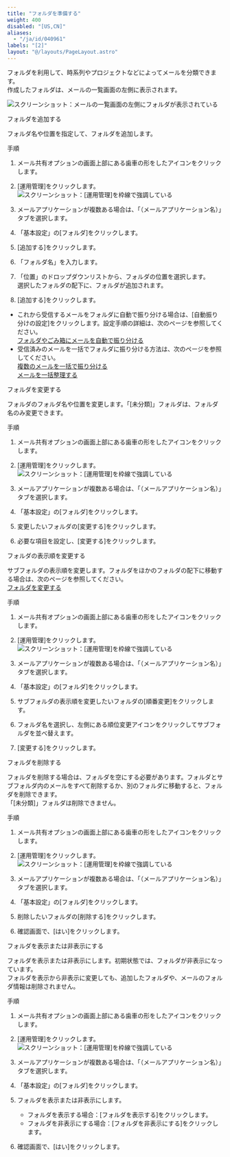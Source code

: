```yaml
---
title: "フォルダを準備する"
weight: 400
disabled: "[US,CN]"
aliases:
  - "/ja/id/040961"
labels: "[2]"
layout: "@/layouts/PageLayout.astro"
---
```




フォルダを利用して、時系列やプロジェクトなどによってメールを分類できます。  
作成したフォルダは、メールの一覧画面の左側に表示されます。

<Img src="/k/kintone/img-ja/m_set_folder_01.png" alt="スクリーンショット：メールの一覧画面の左側にフォルダが表示されている" />

<Heading id="m_list_categorize_m_set_folder_10">フォルダを追加する</Heading>

フォルダ名や位置を指定して、フォルダを追加します。

<Heading level={3} id="m_list_categorize_m_set_folder_1010">手順</Heading>

1. メール共有オプションの画面上部にある歯車の形をしたアイコンをクリックします。

1. [運用管理]をクリックします。
    <Img src="/k/kintone/img-ja/m_set_item_02.png" alt="スクリーンショット：[運用管理]を枠線で強調している" />

1. メールアプリケーションが複数ある場合は、「（メールアプリケーション名）」タブを選択します。

1. 「基本設定」の[フォルダ]をクリックします。

1. [追加する]をクリックします。

1. 「フォルダ名」を入力します。

1. 「位置」のドロップダウンリストから、フォルダの位置を選択します。  
選択したフォルダの配下に、フォルダが追加されます。

1. [追加する]をクリックします。

<Note>

* これから受信するメールをフォルダに自動で振り分ける場合は、[自動振り分けの設定]をクリックします。設定手順の詳細は、次のページを参照してください。  
  [フォルダやごみ箱にメールを自動で振り分ける](/k/ja/id/040963.html)
* 受信済みのメールを一括でフォルダに振り分ける方法は、次のページを参照してください。  
  [複数のメールを一括で振り分ける](/k/ja/id/040962.html#m_list_categorize_m_folder_20)  
  [メールを一括整理する](/k/ja/id/040989.html)

</Note>

<Heading id="m_list_categorize_m_set_folder_20">フォルダを変更する</Heading>

フォルダのフォルダ名や位置を変更します。「[未分類]」フォルダは、フォルダ名のみ変更できます。

<Heading level={3} id="m_list_categorize_m_set_folder_2010">手順</Heading>

1. メール共有オプションの画面上部にある歯車の形をしたアイコンをクリックします。

1. [運用管理]をクリックします。
    <Img src="/k/kintone/img-ja/m_set_item_02.png" alt="スクリーンショット：[運用管理]を枠線で強調している" />

1. メールアプリケーションが複数ある場合は、「（メールアプリケーション名）」タブを選択します。

1. 「基本設定」の[フォルダ]をクリックします。

1. 変更したいフォルダの[変更する]をクリックします。

1. 必要な項目を設定し、[変更する]をクリックします。

<Heading id="m_list_categorize_m_set_folder_30">フォルダの表示順を変更する</Heading>

サブフォルダの表示順を変更します。フォルダをほかのフォルダの配下に移動する場合は、次のページを参照してください。  
[フォルダを変更する](#m_list_categorize_m_set_folder_20)

<Heading level={3} id="m_list_categorize_m_set_folder_3010">手順</Heading>

1. メール共有オプションの画面上部にある歯車の形をしたアイコンをクリックします。

1. [運用管理]をクリックします。
    <Img src="/k/kintone/img-ja/m_set_item_02.png" alt="スクリーンショット：[運用管理]を枠線で強調している" />

1. メールアプリケーションが複数ある場合は、「（メールアプリケーション名）」タブを選択します。

1. 「基本設定」の[フォルダ]をクリックします。

1. サブフォルダの表示順を変更したいフォルダの[順番変更]をクリックします。

1. フォルダ名を選択し、左側にある順位変更アイコンをクリックしてサブフォルダを並べ替えます。

1. [変更する]をクリックします。

<Heading id="m_list_categorize_m_set_folder_40">フォルダを削除する</Heading>

フォルダを削除する場合は、フォルダを空にする必要があります。フォルダとサブフォルダ内のメールをすべて削除するか、別のフォルダに移動すると、フォルダを削除できます。  
「[未分類]」フォルダは削除できません。

<Heading level={3} id="m_list_categorize_m_set_folder_4010">手順</Heading>

1. メール共有オプションの画面上部にある歯車の形をしたアイコンをクリックします。

1. [運用管理]をクリックします。
    <Img src="/k/kintone/img-ja/m_set_item_02.png" alt="スクリーンショット：[運用管理]を枠線で強調している" />

1. メールアプリケーションが複数ある場合は、「（メールアプリケーション名）」タブを選択します。

1. 「基本設定」の[フォルダ]をクリックします。

1. 削除したいフォルダの[削除する]をクリックします。

1. 確認画面で、[はい]をクリックします。

<Heading id="m_list_categorize_m_set_folder_50">フォルダを表示または非表示にする</Heading>

フォルダを表示または非表示にします。初期状態では、フォルダが非表示になっています。  
フォルダを表示から非表示に変更しても、追加したフォルダや、メールのフォルダ情報は削除されません。

<Heading level={3} id="m_list_categorize_m_set_folder_5010">手順</Heading>

1. メール共有オプションの画面上部にある歯車の形をしたアイコンをクリックします。

1. [運用管理]をクリックします。
    <Img src="/k/kintone/img-ja/m_set_item_02.png" alt="スクリーンショット：[運用管理]を枠線で強調している" />

1. メールアプリケーションが複数ある場合は、「（メールアプリケーション名）」タブを選択します。

1. 「基本設定」の[フォルダ]をクリックします。

1. フォルダを表示または非表示にします。

   * フォルダを表示する場合：[フォルダを表示する]をクリックします。  
   * フォルダを非表示にする場合：[フォルダを非表示にする]をクリックします。

1. 確認画面で、[はい]をクリックします。
